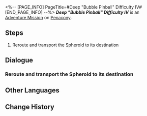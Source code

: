 <%-- [PAGE_INFO]
PageTitle=#Deep "Bubble Pinball" Difficulty IV#
[END_PAGE_INFO] --%>
{{Stub|Dialogue.}}
{{Mission Infobox
|id            = 8020217
|title         = 
|image         = <!--Mission Deep "Bubble Pinball" Difficulty IV.png-->
|type          = Adventure
|event_name    = 
|chapter       = 
|requirements  = {{subst:void|<!--Unknown: {"Type":"Manual"}-->}}
|summary       = <!--official mission summary from Fate's Atlas-->
|characters    = Trailblazer
|startLocation = [[Penacony]] - [[Deep "Bubble Pinball" Difficulty IV]]
|world         = Penacony
|area          = Deep "Bubble Pinball" Difficulty IV
|prev          = 
|next          = 
|rewards       = 
}}
'''''Deep "Bubble Pinball" Difficulty IV''''' is an [[Adventure Mission]] on [[Penacony]].

==Steps==
# Reroute and transport the Spheroid to its destination

<!--
==Gameplay Notes==

--><!--
==Trial Character==

-->
==Dialogue==
{{Stub Dialogue}}
===Reroute and transport the Spheroid to its destination{{subst:void|<!--802021701-->}}===
{{Mission Description|type=adventure|location=Deep "Bubble Pinball" Difficulty IV|The prison wardens have destroyed the Spheroid lane. You have to manually reroute the course to repair the lanes, or you'll never be able to reunite with your companions.}}
{{Dialogue Start}}

{{Dialogue End}}

==Other Languages==
{{Other Languages
|en   = Deep "Bubble Pinball" Difficulty IV
|zhs  = 深层「气泡弹珠」难度IV
|zht  = 深層「氣泡彈珠」難度IV
|ja   = 深層夢境「バブルピンボール」難易度IV
|ko   = 깊은 층 「버블 핀볼」 난이도 IV
|es   = Burbupinball profundo, dificultad&nbsp;IV
|fr   = Profondeurs&nbsp;: «&nbsp;Flipper à bulles&nbsp;» difficulté&nbsp;IV
|ru   = Нижний мир: Сферомёт IV
|th   = "พินบอลหรรษา" ชั้นลึก ระดับความยาก IV
|vi   = "Bi Bong Bóng" Tầng Sâu - Độ Khó IV
|de   = Tief „Flipperkugel“ Schwierigkeitsgrad IV
|id   = "Pinball Gelembung" yang Dalam: Tingkat Kesulitan IV
|pt   = "Pinball de Bolha" Profundo Dificuldade IV
}}

==Change History==
{{Change History|2.0}}
